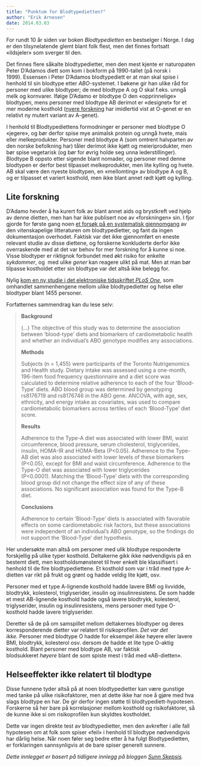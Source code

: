 ```yaml
---
title: "Punktum for Blodtypedietten?"
author: "Erik Arnesen"
date: 2014.03.03
---
```


For rundt 10 år siden var boken *Blodtypedietten* en bestselger i Norge. I dag er den tilsynelatende glemt blant folk flest, men det finnes fortsatt «ildsjeler» som sverger til den.

Det finnes flere såkalte blodtypedietter, men den mest kjente er naturopaten Peter D’Adamos diett som kom i bokform på 1990-tallet (på norsk i 1999). Essensen i Peter D’Adamos blodtypediett er at man skal spise i henhold til sin blodtype etter *ABO*-systemet. I bøkene gir han ulike råd for personer med ulike blodtyper; de med blodtype A og O skal f.eks. unngå melk og kornvarer. Ifølge D’Adamo er blodtype O den «opprinnelige» blodtypen, mens personer med blodtype AB derimot er «designet» for et mer moderne kosthold ([nyere forskning](http://link.springer.com/article/10.1007%2Fs00439-008-0530-8) har imidlertid vist at O-genet er en relativt ny mutert variant av A-genet).

I henhold til Blodtypediettens formodninger er personer med blodtype O «jegere», og bør derfor spise mye animalsk protein og unngå hvete, mais eller melkeprodukter. Personer med blodtype A (som omtrent halvparten av den norske befolkning har) tåler derimot ikke kjøtt og meieriprodukter, men bør spise vegetarisk (og bør for øvrig holde seg unna lederstillinger). Blodtype B oppsto etter sigende blant nomader, og personer med denne blodtypen er derfor best tilpasset melkeprodukter, men lite kylling og hvete. AB skal være den nyeste blodtypen, en «mellomting» av blodtype A og B, og er tilpasset et variert kosthold, men ikke blant annet rødt kjøtt og kylling.

## Lite forskning

D’Adamo hevder å ha kurert folk av blant annet aids og brystkreft ved hjelp av denne dietten, men han har ikke publisert noe av «forskningen» sin. I fjor gjorde for første gang noen [et forsøk på en systematisk gjennomgang](http://ajcn.nutrition.org/content/early/2013/05/22/ajcn.113.058693.abstract) av den vitenskapelige litteraturen om blodtypedietter, og fant da ingen dokumentasjon overhodet. Faktisk var det ikke gjennomført en eneste relevant studie av disse diettene, og forskerne konkluderte derfor ikke overraskende med at det var behov for mer forskning for å kunne si noe. Visse blodtyper er riktignok forbundet med økt risiko for enkelte *sykdommer*, og  med ulike *gener* kan reagere ulikt på mat. Men at man bør tilpasse kostholdet etter sin blodtype var det altså ikke belegg for.

Nylig [kom en ny studie i det elektroniske tidsskriftet *PLoS One*](http://www.plosone.org/article/info%3Adoi%2F10.1371%2Fjournal.pone.0084749), som omhandlet sammenhengene mellom ulike blodtypedietter og helse eller blodtyper blant 1455 personer.

Forfatternes sammendrag kan du lese selv:

> **Background**
>
> (...) The objective of this study was to determine the association between ‘blood-type’ diets and biomarkers of cardiometabolic health and whether an individual’s ABO genotype modifies any associations.
>
> **Methods**
>
> Subjects (n = 1,455) were participants of the Toronto Nutrigenomics and Health study. Dietary intake was assessed using a one-month, 196-item food frequency questionnaire and a diet score was calculated to determine relative adherence to each of the four ‘Blood-Type’ diets. ABO blood group was determined by genotyping rs8176719 and rs8176746 in the ABO gene. ANCOVA, with age, sex, ethnicity, and energy intake as covariates, was used to compare cardiometabolic biomarkers across tertiles of each ‘Blood-Type’ diet score.
>
> **Results**
>
> Adherence to the Type-A diet was associated with lower BMI, waist circumference, blood pressure, serum cholesterol, triglycerides, insulin, HOMA-IR and HOMA-Beta (P\<0.05). Adherence to the Type-AB diet was also associated with lower levels of these biomarkers (P\<0.05), except for BMI and waist circumference. Adherence to the Type-O diet was associated with lower triglycerides (P\<0.0001). Matching the ‘Blood-Type’ diets with the corresponding blood group did not change the effect size of any of these associations. No significant association was found for the Type-B diet.
>
> **Conclusions**
>
> Adherence to certain ‘Blood-Type’ diets is associated with favorable effects on some cardiometabolic risk factors, but these associations were independent of an individual’s ABO genotype, so the findings do not support the ‘Blood-Type’ diet hypothesis.

Her undersøkte man altså om personer med ulik blodtype responderte forskjellig på ulike typer kosthold. Deltakerne gikk ikke nødvendigvis på en bestemt diett, men kostholdsmønsteret til hver enkelt ble klassifisert i henhold til de fire blodtypediettene. Et kosthold som var i tråd med type A-dietten var rikt på frukt og grønt og hadde veldig lite kjøtt, osv.

Personer med et type A-lignende kosthold hadde lavere BMI og livvidde, blodtrykk, kolesterol, triglyserider, insulin og insulinresistens. De som hadde et mest AB-lignende kosthold hadde også lavere blodtrykk, kolesterol, triglyserider, insulin og insulinresistens, mens personer med type O-kosthold hadde lavere triglyserider.

Deretter så de på om samspillet mellom deltakernes blodtyper og deres korresponderende dietter var relatert til risikoprofilen. *Det var det ikke.* Personer med blodtype O hadde for eksempel *ikke* høyere eller lavere BMI, blodtrykk, kolesterol osv. dersom de hadde et lite type O-aktig kosthold. Blant personer med blodtype AB, var faktisk blodsukkeret *høyere* blant de som spiste mest i tråd med «AB-dietten».

## Helseeffekter ikke relatert til blodtype

Disse funnene tyder altså på at noen blodtypedietter kan være gunstige med tanke på ulike risikofaktorer, men at dette ikke har noe å gjøre med hva slags blodtype en har. De gir derfor ingen støtte til blodtypediett-hypotesen. Forskerne så her bare på korrelasjoner mellom kosthold og risikofaktorer, så de kunne ikke si om risikoprofilen kun skyldtes kostholdet.

Dette var ingen direkte test av blodtypedietter, men den avkrefter i alle fall hypotesen om at folk som spiser «feil» i henhold til blodtype nødvendigvis har dårlig helse. Når noen føler seg bedre etter å ha fulgt Blodtypedietten, er forklaringen sannsynligvis at de bare spiser generelt sunnere.

*Dette innlegget er basert på tidligere innlegg på bloggen [Sunn Skepsis](http://sunnskepsis.wordpress.com).*
